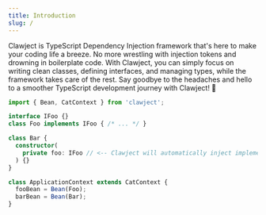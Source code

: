 ```yaml
---
title: Introduction
slug: /
---
```


Clawject is TypeScript Dependency Injection framework that's here to make your coding life a breeze.
No more wrestling with injection tokens and drowning in boilerplate code.
With Clawject, you can simply focus on writing clean classes, defining interfaces, and managing types,
while the framework takes care of the rest.
Say goodbye to the headaches and hello to a smoother TypeScript development journey with Clawject!
🎉

```ts title="main.ts"
import { Bean, CatContext } from 'clawject';

interface IFoo {}
class Foo implements IFoo { /* ... */ }

class Bar {
  constructor(
    private foo: IFoo // <-- Clawject will automatically inject implementation of IFoo interface
  ) {}
}

class ApplicationContext extends CatContext {
  fooBean = Bean(Foo);
  barBean = Bean(Bar);
}
```
